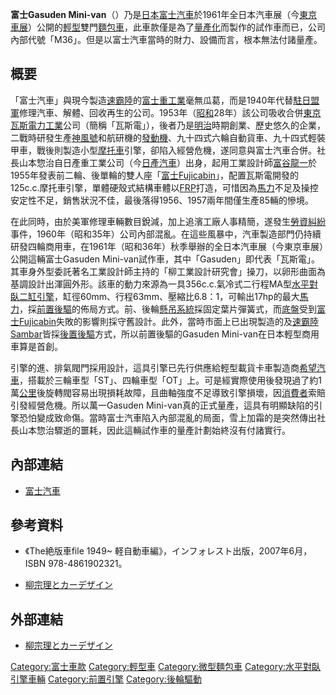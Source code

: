 {{Infobox Automobile
| image          = 
| name           = 富士Gasuden Mini-van
| aka            = 
| manufacturer   = [[富士汽車|富士汽車]]
| parent_company = 
| production     = 試作車，未曾正式量產
| predecessor    = 
| successor      = 
| class          = [[微型麵包車|微型麵包車]]
| layout         = [[前置後驅|FR]]
| platform       = 
| body_style     = 雙門[[微型麵包車|麵包車]]
| engine         = 356c.c.氣冷式二行程MA型[[水平對臥二缸引擎|水平對臥二缸引擎]]
| transmission   = 三速手動排檔
| wheelbase      = 1,800mm
| length         = 2,995mm
| width          = 1,295mm
| height         = 1,550mm
| weight         = 510kg
| ftrack         = 
| rtrack         = 
| fuel_economy   = 
| fuel_capacity  = 
| related        = 
| similar        = 
| designer       = {{link-ja|柳宗理|柳宗理}}
}}

'''富士Gasuden Mini-van'''（{{lang-ja|ガスデンミニバン}}）乃是[[日本|日本]][[富士汽車|富士汽車]]於1961年全日本汽車展（今[[東京車展|東京車展]]）公開的[[輕型車|輕型]]雙門[[微型麵包車|麵包車]]，此車款僅是為了[[大量生產|量產化]]而製作的試作車而已，公司內部代號「M36」。但是以富士汽車當時的財力、設備而言，根本無法付諸量產。

== 概要 ==
「富士汽車」與現今製造[[速霸陸汽車|速霸陸]]的[[富士重工業|富士重工業]]毫無瓜葛，而是1940年代替[[駐日盟軍總司令|駐日盟軍]]修理汽車、解體、回收再生的公司。1953年（[[昭和|昭和]]28年）該公司吸收合併[[東京瓦斯電力工業|東京瓦斯電力工業]]公司（簡稱「瓦斯電」），後者乃是[[明治|明治]]時期創業、歷史悠久的企業，二戰時研發生產[[九七式司令部偵察機|神風號]]和航研機的[[發動機|發動機]]、九十四式六輪自動貨車、九十四式輕裝甲車，戰後則製造小型[[摩托車|摩托車]]引擎，卻陷入經營危機，遂同意與富士汽車合併。社長山本惣治自日產重工業公司（今[[日產汽車|日產汽車]]）出身，起用工業設計師[[富谷龍一|富谷龍一]]於1955年發表前二輪、後單輪的雙人座「[[富士Fujicabin|富士Fujicabin]]」，配置瓦斯電開發的125c.c.摩托車引擎，單體硬殼式結構車體以[[玻璃鋼|FRP]]打造，可惜因為[[馬力|馬力]]不足及操控安定性不足，銷售狀況不佳，最後落得1956、1957兩年間僅生產85輛的慘境。

在此同時，由於美軍修理車輛數目銳減，加上追濱工廠人事精簡，遂發生[[勞資爭議|勞資糾紛]]事件，1960年（昭和35年）公司內部混亂。在這些風暴中，汽車製造部門仍持續研發四輪商用車，在1961年（昭和36年）秋季舉辦的全日本汽車展（今東京車展）公開這輛富士Gasuden Mini-van試作車，其中「Gasuden」即代表「瓦斯電」。其車身外型委託著名工業設計師{{link-ja|柳宗理|柳宗理}}主持的「柳工業設計研究會」操刀，以卵形曲面為基調設計出渾圓外形。該車的動力來源為一具356c.c.氣冷式二行程MA型[[水平對臥二缸引擎|水平對臥二缸引擎]]，缸徑60mm、行程63mm、壓縮比6.8：1，可輸出17hp的最大[[馬力|馬力]]，採[[前置後驅|前置後驅]]的佈局方式。前、後輪[[懸吊系統|懸吊系統]]採固定葉片彈簧式，而[[底盤|底盤]]受到[[富士Fujicabin|富士Fujicabin]]失敗的影響則採守舊設計。此外，當時市面上已出現{{link-ja|東急黑鐵工業|東急くろがね工業}}製造的{{link-ja|黑鐵Baby|くろがね・ベビー}}及[[速霸陸Sambar|速霸陸Sambar]]皆採[[後置後驅|後置後驅]]方式，所以前置後驅的Gasuden Mini-van在日本輕型商用車算是首創。

引擎的進、排氣閥門採用{{link-en|旋轉閥|Rotary valve}}設計，這具引擎已先行供應給輕型載貨卡車製造商[[希望公司|希望汽車]]，搭載於三輪車型「ST」、四輪車型「OT」上。可是經實際使用後發現過了約1萬[[公里|公里]]後旋轉閥容易出現損耗故障，且曲軸強度不足導致引擎損壞，因[[消費者|消費者]]索賠引發經營危機。所以萬一Gasuden Mini-van真的正式量產，這具有明顯缺陷的引擎恐怕變成致命傷。當時富士汽車陷入內部混亂的局面，雪上加霜的是突然傳出社長山本惣治驟逝的噩耗，因此這輛試作車的量產計劃始終沒有付諸實行。

== 內部連結 ==
* [[富士汽車|富士汽車]]

== 參考資料 ==
* 《The絶版車file 1949~ 軽自動車編》，インフォレスト出版，2007年6月，ISBN 978-4861902321。
* {{ja}}[http://ehonkuruma.blog59.fc2.com/blog-entry-355.html 柳宗理とカーデザイン] {{Wayback|url=http://ehonkuruma.blog59.fc2.com/blog-entry-355.html |date=20141111110458 }}
{{reflist}}

== 外部連結 ==
* {{ja}}[http://ehonkuruma.blog59.fc2.com/blog-entry-355.html 柳宗理とカーデザイン] {{Wayback|url=http://ehonkuruma.blog59.fc2.com/blog-entry-355.html |date=20141111110458 }}

[[Category:富士車款|Category:富士車款]]
[[Category:輕型車|Category:輕型車]]
[[Category:微型麵包車|Category:微型麵包車]]
[[Category:水平對臥引擎車輛|Category:水平對臥引擎車輛]]
[[Category:前置引擎|Category:前置引擎]]
[[Category:後輪驅動|Category:後輪驅動]]